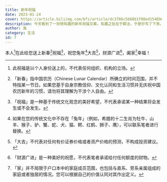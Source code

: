 ```yaml
---
title: 新年祝福
date: 2023-01-24
cover: https://article.biliimg.com/bfs/article/dc3786c5660b1f08ed15489e3f09e26b12c9c5b4.jpg
description: 今天看到了一则很有趣的新年祝福文案，有趣之处在于脚注，于是抄写了下来。
author: 胤
category: 生活
id: 7
---
```



本人[^1]在此给您送上新春[^2]祝福[^3]，祝您兔年[^4]大吉[^5]，财源广进[^6]，阖家[^7]幸福！

[^1]:
    <FooterNoteItem item="1" /> 此祝福是以个人身份送上的，不代表任何组织、机构的立场。

[^2]:
    <FooterNoteItem item="2" /> 「新春」指中国农历（Chinese Lunar Calendar）所确立的时间范围，并不特指某一节日。如果您基于自身宗教信仰、文化认同和生活习惯并无庆祝中国农历新年的习惯，请勿将其理解为干涉个人自由。

[^3]:
    <FooterNoteItem item="3" /> 「祝福」是一种基于传统文化观念的美好希望，不代表承诺某一种结果将会发生或不会发生。

[^4]:
    <FooterNoteItem item="4" /> 如果在您的传统文化中不存在「兔年」（例如，希腊的十二生肖为牡牛、山羊、猴子、驴、蟹、蛇、犬、猫、鳄、红鹤、狮子、鹰），可以联系笔者进行替换。

[^5]:
    <FooterNoteItem item="5" /> 「大吉」不代表对任何有价证券价格或者资产价格的预测，不构成投资建议。

[^6]:
    <FooterNoteItem item="6" /> 「财源广进」是一种美好的祝愿，不代表笔者承诺给付任何额度的财物。

[^7]:
    <FooterNoteItem item="7" /> 「家」并不局限于户口本中的家庭成员范围，也包括与直系、旁系亲属组成的家庭或者独居的情况。您可以根据自己的价值认同对其作出定义。
